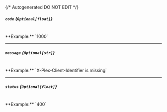 {/* Autogenerated DO NOT EDIT  */}
##### `code` *{`Optional[float]`}*
<br/>
**Example:** `1000`

---
##### `message` *{`Optional[str]`}*
<br/>
**Example:** `X-Plex-Client-Identifier is missing`

---
##### `status` *{`Optional[float]`}*
<br/>
**Example:** `400`


